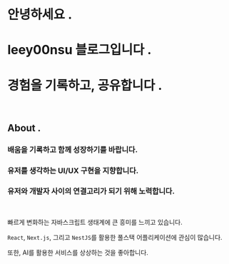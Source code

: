 # 안녕하세요 <Highlight>.</Highlight>

# <Highlight>leey00nsu</Highlight> 블로그입니다 <Highlight>.</Highlight>

# 경험을 기록하고, 공유합니다 <Highlight>.</Highlight>

<br />

## About <Highlight>.</Highlight>

### 배움을 기록하고 함께 성장하기를 바랍니다.

### 유저를 생각하는 UI/UX 구현을 지향합니다.

### 유저와 개발자 사이의 연결고리가 되기 위해 노력합니다.

<br />

빠르게 변화하는 자바스크립트 생태계에 큰 흥미를 느끼고 있습니다.

`React`, `Next.js`, 그리고 `NestJS`를 활용한 풀스택 어플리케이션에 관심이 많습니다.

또한, AI를 활용한 서비스를 상상하는 것을 좋아합니다.
